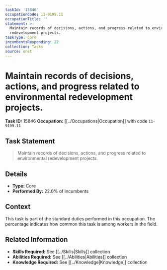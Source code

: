 ```yaml
---
taskId: '15846'
occupationCode: 11-9199.11
occupationTitle: ''
statement: >-
  Maintain records of decisions, actions, and progress related to environmental
  redevelopment projects.
taskType: Core
incumbentsResponding: 22
collection: Tasks
source: onet
---
```

# Maintain records of decisions, actions, and progress related to environmental redevelopment projects.

**Task ID:** 15846
**Occupation:** [[../Occupations|Occupation]] with code `11-9199.11`

## Task Statement

> Maintain records of decisions, actions, and progress related to environmental redevelopment projects.

## Details

- **Type:** Core
- **Performed By:** 22.0% of incumbents

## Context

This task is part of the standard duties performed in this occupation. The percentage indicates how common this task is among workers in the field.

## Related Information

- **Skills Required:** See [[../Skills|Skills]] collection
- **Abilities Required:** See [[../Abilities|Abilities]] collection
- **Knowledge Required:** See [[../Knowledge|Knowledge]] collection
